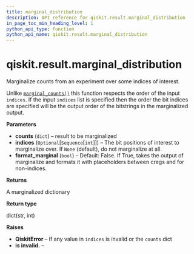 ```yaml
---
title: marginal_distribution
description: API reference for qiskit.result.marginal_distribution
in_page_toc_min_heading_level: 1
python_api_type: function
python_api_name: qiskit.result.marginal_distribution
---
```


# qiskit.result.marginal\_distribution

<Function id="qiskit.result.marginal_distribution" github="https://github.com/qiskit/qiskit/tree/stable/0.21/qiskit/result/utils.py" signature="marginal_distribution(counts, indices=None, format_marginal=False)">
  Marginalize counts from an experiment over some indices of interest.

  Unlike [`marginal_counts()`](qiskit.result.marginal_counts "qiskit.result.marginal_counts") this function respects the order of the input `indices`. If the input `indices` list is specified then the order the bit indices are specified will be the output order of the bitstrings in the marginalized output.

  **Parameters**

  *   **counts** (`dict`) – result to be marginalized
  *   **indices** (`Optional`\[`Sequence`\[`int`]]) – The bit positions of interest to marginalize over. If `None` (default), do not marginalize at all.
  *   **format\_marginal** (`bool`) – Default: False. If True, takes the output of marginalize and formats it with placeholders between cregs and for non-indices.

  **Returns**

  A marginalized dictionary

  **Return type**

  dict(str, int)

  **Raises**

  *   **QiskitError** – If any value in `indices` is invalid or the `counts` dict
  *   **is invalid.** –
</Function>


